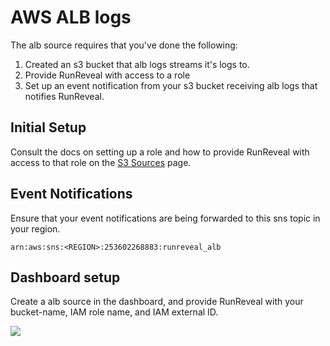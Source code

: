 # AWS ALB logs

The alb source requires that you've done the following:
1. Created an s3 bucket that alb logs streams it's logs to.
2. Provide RunReveal with access to a role 
3. Set up an event notification from your s3 bucket receiving alb logs that notifies RunReveal.

## Initial Setup
Consult the docs on setting up a role and how to provide RunReveal with access to that role on the [S3 Sources](http://localhost:3000/Sources/S3-Sources) page.

## Event Notifications
Ensure that your event notifications are being forwarded to this sns topic in your region.
```
arn:aws:sns:<REGION>:253602268883:runreveal_alb
```

## Dashboard setup
Create a alb source in the dashboard, and provide RunReveal with your bucket-name, IAM role name, and IAM external ID.

<img src="/alblogs-1.png"/>